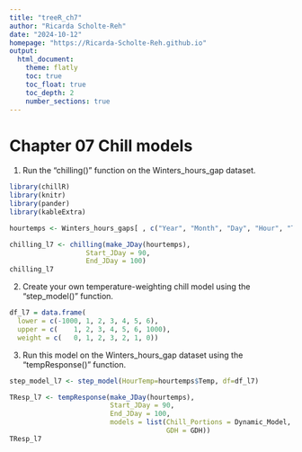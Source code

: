 ```yaml
---
title: "treeR_ch7"
author: "Ricarda Scholte-Reh"
date: "2024-10-12"
homepage: "https://Ricarda-Scholte-Reh.github.io"
output:
  html_document:
    theme: flatly
    toc: true
    toc_float: true
    toc_depth: 2
    number_sections: true
---
```


# Chapter 07 Chill models

1.  Run the "chilling()" function on the Winters_hours_gap dataset.

```r
library(chillR)
library(knitr)
library(pander)
library(kableExtra)
```

```r
hourtemps <- Winters_hours_gaps[ , c("Year", "Month", "Day", "Hour", "Temp")]

chilling_l7 <- chilling(make_JDay(hourtemps),
                   Start_JDay = 90,
                   End_JDay = 100)
chilling_l7
```

2.  Create your own temperature-weighting chill model using the "step_model()" function.

```r
df_l7 = data.frame(
  lower = c(-1000, 1, 2, 3, 4, 5, 6),
  upper = c(    1, 2, 3, 4, 5, 6, 1000),
  weight = c(   0, 1, 2, 3, 2, 1, 0))
```

3.  Run this model on the Winters_hours_gap dataset using the "tempResponse()" function.

```r
step_model_l7 <- step_model(HourTemp=hourtemps$Temp, df=df_l7)

TResp_l7 <- tempResponse(make_JDay(hourtemps),
                         Start_JDay = 90,
                         End_JDay = 100,
                         models = list(Chill_Portions = Dynamic_Model,
                                       GDH = GDH))
TResp_l7
```
